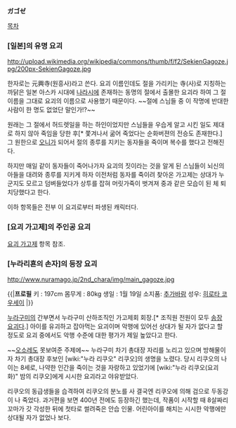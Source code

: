 '''ガゴゼ'''

[[목차]]

=== [일본]의 유명 요괴 ===
http://upload.wikimedia.org/wikipedia/commons/thumb/f/f2/SekienGagoze.jpg/200px-SekienGagoze.jpg

한자로는 元興寺(원흥사)라고 쓴다. 요괴 이름인데도 절을 가리키는 寺(사)로 지칭하는 까닭은 일본 아스카 시대에 [[나라]]시에 존재하는 동명의 절에서 출몰한 요괴라 하여 그 절 이름을 그대로 요괴의 이름으로 사용했기 때문이다. ~~절에 스님들 중 이 작명에 반대한 사람이 한 명도 없었단 말인가!?~~

원래는 그 절에서 허드렛일을 하는 하인이었지만 스님들을 우습게 알고 시킨 일도 제대로 하지 않아 죽임을 당한 후[* 쫓겨나서 굶어 죽었다는 순화버젼의 전승도 존재한다.] 그 원한으로 [[오니]]가 되어서 절의 종루를 지키는 동자들을 죽이며 복수를 했다고 전해진다.

하지만 매일 같이 동자들이 죽어나가자 요괴의 짓이라는 것을 알게 된 스님들이 뇌신의 아들을 대려와 종루를 지키게 하자 이전처럼 동자를 죽이려 찾아온 가고제는 상대가 누군지도 모르고 덤벼들었다가 상투를 잡혀 머릿가죽이 벗겨져 중과 같은 모습이 된 체 퇴치당했다고 한다.

이하 항목들은 전부 이 요괴로부터 파생된 캐릭터다.

=== [요괴 가고제]의 주인공 요괴 ===
[[요괴 가고제]] 항목 참조.

=== [누라리횬의 손자]의 등장 요괴 ===
http://www.nuramago.jp/2nd_chara/img/main_gagoze.jpg

{{|'''프로필'''
키 : 197cm
몸무게 : 80kg
생일 : 1월 19일
소지품: [[추가바람]]
성우: [[히로타 코우세이]]
|}}

[[누라구미]]의 간부면서 누라구미 산하조직인 가고제회 회장.[* 조직원 전원이 모두 [[송장]] [[요괴]]다.] 아이를 유괴하고 잡아먹는 요괴이며 악행에 있어선 상대가 될 자가 없다고 할 정도로 요괴 중에서도 악행 수준에 대한 평가가 제일 높았다고 한다.

~~[[오소레]]도 못보여준 주제에~~ 누라구미 차기 총대장 자리를 노리고 있으며 방해물이자 차기 총대장 후보인 [wiki:"누라 리쿠오" 리쿠오]의 생명을 노렸다. 당시 리쿠오의 나이는 8세로, 나약한 인간을 죽이는 것을 자랑하고 있었기에 [wiki:"누라 리쿠오(요괴화)" 밤의 리쿠오]에게 시시한 요괴라고 야유받았다. 

리쿠오의 동급생들을 습격하여 리쿠오의 분노를 사 결국엔 리쿠오에 의해 검으로 두동강이 나 죽었다. 과거편을 보면 400년 전에도 등장하긴 했는데, 작품이 시작할 때 8살짜리 꼬마가 갓 각성한 뒤에 첫타로 썰려죽은 안습 인물. 어린아이를 해치는 시시한 악행에만 상대될 자가 없었나 보다.
